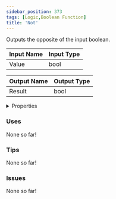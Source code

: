 ```yaml
---
sidebar_position: 373
tags: [Logic,Boolean Function]
title: 'Not'
---
```


Outputs the opposite of the input boolean.




<EsbSvg />

| Input Name | Input Type |
|-----------|-----------|
| Value | bool |

| Output Name | Output Type |
|-----------|-----------|
| Result | bool |


<details>
  <summary>Properties</summary>
  <div>
    <div>
    <table>
      <thead>
        <tr>
          <th>Is beta required?</th>
          <th>❌</th>
        </tr>
        <tr>
          <th>Is this chip a trolling risk?</th>
          <th>❌</th>
        </tr>
        <tr>
          <th>Is this chip a role assignment risk?</th>
          <th>❌</th>
        </tr>
        <tr>
          <th>Chip UUID</th>
          <th>ff551243-beb4-470e-ab48-9d616818d5e4</th>
        </tr>
      </thead>
    </table>
    </div>
  </div>
</details>

### Uses

None so far!

### Tips

None so far!

### Issues

None so far!